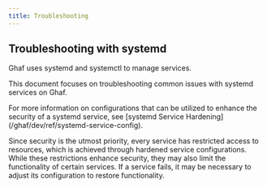 ```yaml
---
title: Troubleshooting
---
```


## Troubleshooting with systemd

Ghaf uses systemd and systemctl to manage services.

This document focuses on troubleshooting common issues with systemd services on Ghaf.


<Aside type="tip">
  For more information on configurations that can be utilized to enhance the
  security of a systemd service, see [systemd Service
  Hardening](/ghaf/dev/ref/systemd-service-config).
</Aside>

Since security is the utmost priority, every service has restricted access to resources, which is achieved through hardened service configurations. While these restrictions enhance security, they may also limit the functionality of certain services. If a service fails, it may be necessary to adjust its configuration to restore functionality.
